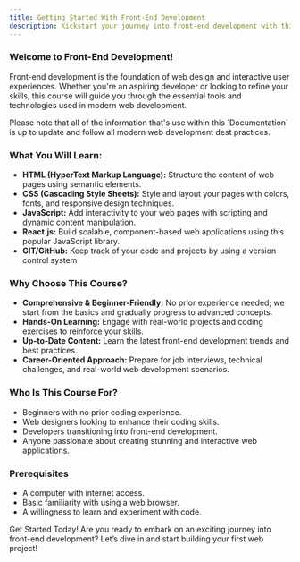 ```yaml
---
title: Getting Started With Front-End Development
description: Kickstart your journey into front-end development with this comprehensive course from Amao. Learn the core technologies of web development, including HTML, CSS, JavaScript, and React.js, and build interactive and responsive web applications.
---
```



### Welcome to Front-End Development!

Front-end development is the foundation of web design and interactive user experiences. Whether you're an aspiring developer or looking to refine your skills, this course will guide you through the essential tools and technologies used in modern web development.

<Aside type="note" title="Watch out!">
  Please note that all of the information that's use within this `Documentation`
  is up to update and follow all modern web development dest practices.
</Aside>

### What You Will Learn:

- **HTML (HyperText Markup Language):** Structure the content of web pages using semantic elements.
- **CSS (Cascading Style Sheets):** Style and layout your pages with colors, fonts, and responsive design techniques.
- **JavaScript:** Add interactivity to your web pages with scripting and dynamic content manipulation.
- **React.js:** Build scalable, component-based web applications using this popular JavaScript library.
- **GIT/GitHub:** Keep track of your code and projects by using a version control system

### Why Choose This Course?

- **Comprehensive & Beginner-Friendly:** No prior experience needed; we start from the basics and gradually progress to advanced concepts.
- **Hands-On Learning:** Engage with real-world projects and coding exercises to reinforce your skills.
- **Up-to-Date Content:** Learn the latest front-end development trends and best practices.
- **Career-Oriented Approach:** Prepare for job interviews, technical challenges, and real-world web development scenarios.

### Who Is This Course For?

- Beginners with no prior coding experience.
- Web designers looking to enhance their coding skills.
- Developers transitioning into front-end development.
- Anyone passionate about creating stunning and interactive web applications.

### Prerequisites

- A computer with internet access.
- Basic familiarity with using a web browser.
- A willingness to learn and experiment with code.

Get Started Today! Are you ready to embark on an exciting journey into front-end development? Let’s dive in and start building your first web project!
